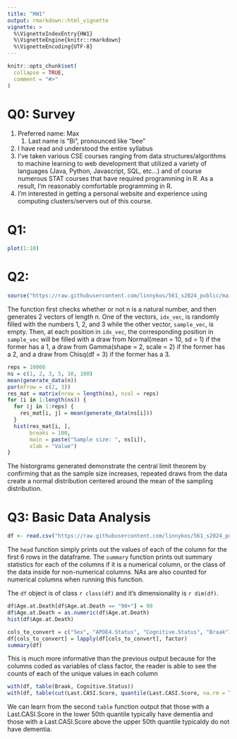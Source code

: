 ```yaml
---
title: "HW1"
output: rmarkdown::html_vignette
vignette: >
  %\VignetteIndexEntry{HW1}
  %\VignetteEngine{knitr::rmarkdown}
  %\VignetteEncoding{UTF-8}
---
```


```r
knitr::opts_chunk$set(
  collapse = TRUE,
  comment = "#>"
)
```

# Q0: Survey

1. Preferred name: Max
    1. Last name is "Bi", pronounced like "bee"
1. I have read and understood the entire syllabus
1. I've taken various CSE courses ranging from data structures/algorithms to machine learning to web development that utilized a variety of languages (Java, Python, Javascript, SQL, etc...) and of course numerous STAT courses that have required programming in R. As a result, I'm reasonably comfortable programming in R.
1. I'm interested in getting a personal website and experience using computing clusters/servers out of this course.

# Q1: 

```r
plot(1:10)
```

# Q2:

```r
source("https://raw.githubusercontent.com/linnykos/561_s2024_public/main/homework1/generate_data.R")
```

The function first checks whether or not n is a natural number, and then generates 2 vectors of length n. One of the vectors, `idx_vec`, is randomly filled with the numbers 1, 2, and 3 while the other vector, `sample_vec`, is empty. Then, at each position in `idx_vec`, the corresponding position in `sample_vec` will be filled with a draw from Normal(mean = 10, sd = 1)  if the former has a 1, a draw from Gamma(shape = 2, scale = 2) if the former has a 2, and a draw from Chisq(df = 3) if the former has a 3.

```r
reps = 10000
ns = c(1, 2, 3, 5, 10, 100)
mean(generate_data(n))
par(mfrow = c(2, 3))
res_mat = matrix(nrow = length(ns), ncol = reps)
for (i in 1:length(ns)) {
  for (j in 1:reps) {
    res_mat[i, j] = mean(generate_data(ns[i]))
  }
  hist(res_mat[i, ],
       breaks = 100,
       main = paste("Sample size: ", ns[i]),
       xlab = "Value")
}
```

The historgrams generated demonstrate the central limit theorem by confirming that as the sample size increases, repeated draws from the data create a normal distribution centered around the mean of the sampling distribution.

# Q3: Basic Data Analysis

```r
df <- read.csv("https://raw.githubusercontent.com/linnykos/561_s2024_public/main/homework1/sea-ad.csv")
```

The `head` function simply prints out the values of each of the column for the first 6 rows in the dataframe. The `summary` function prints out summary statistics for each of the columns if it is a numerical column, or the class of the data inside for non-numerical columns. NAs are also counted for numerical columns when running this function.

The `df` object is of class `r class(df)` and it's dimensionality is `r dim(df)`.

```r
df$Age.at.Death[df$Age.at.Death == "90+"] = 90
df$Age.at.Death = as.numeric(df$Age.at.Death)
hist(df$Age.at.Death)
```

```r
cols_to_convert = c("Sex", "APOE4.Status", "Cognitive.Status", "Braak")
df[cols_to_convert] = lapply(df[cols_to_convert], factor)
summary(df)
```

This is much more informative than the previous output because for the columns coded as variables of class factor, the reader is able to see the counts of each of the unique values in each column

```r
with(df, table(Braak, Cognitive.Status))
with(df, table(cut(Last.CASI.Score, quantile(Last.CASI.Score, na.rm = TRUE)), Cognitive.Status))
```

We can learn from the second `table` function output that those with a Last.CASI.Score in the lower 50th quantile typically have dementia and those with a Last.CASI.Score above the upper 50th quantile typicaldy do not have dementia.
